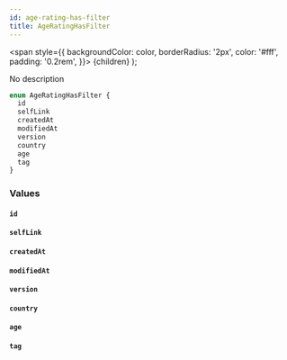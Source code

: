 ```yaml
---
id: age-rating-has-filter
title: AgeRatingHasFilter
---
```


<span
style={{
      backgroundColor: color,
      borderRadius: '2px',
      color: '#fff',
      padding: '0.2rem',
    }}>
{children}
</span>
);

No description

```graphql
enum AgeRatingHasFilter {
  id
  selfLink
  createdAt
  modifiedAt
  version
  country
  age
  tag
}
```

### Values

#### `id`

#### `selfLink`

#### `createdAt`

#### `modifiedAt`

#### `version`

#### `country`

#### `age`

#### `tag`
